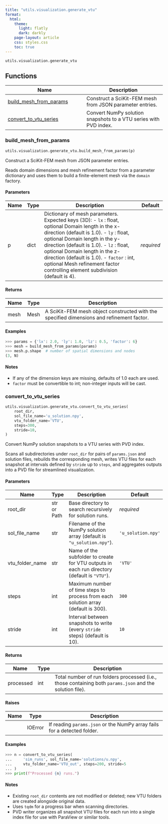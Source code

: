 ```yaml
---
title: "utils.visualization.generate_vtu"
format:
  html:
    theme:
      light: flatly
      dark: darkly
    page-layout: article
    css: styles.css
    toc: true
---
```


`utils.visualization.generate_vtu`



## Functions

| Name | Description |
| --- | --- |
| [build_mesh_from_params](#skrom.utils.visualization.generate_vtu.build_mesh_from_params) | Construct a SciKit-FEM mesh from JSON parameter entries. |
| [convert_to_vtu_series](#skrom.utils.visualization.generate_vtu.convert_to_vtu_series) | Convert NumPy solution snapshots to a VTU series with PVD index. |

### build_mesh_from_params { #skrom.utils.visualization.generate_vtu.build_mesh_from_params }

```python
utils.visualization.generate_vtu.build_mesh_from_params(p)
```

Construct a SciKit-FEM mesh from JSON parameter entries.

Reads domain dimensions and mesh refinement factor from a parameter dictionary
and uses them to build a finite-element mesh via the `domain` factory.

#### Parameters {.doc-section .doc-section-parameters}

| Name   | Type   | Description                                                                                                                                                                                                                                                                                                                                                                                                      | Default    |
|--------|--------|------------------------------------------------------------------------------------------------------------------------------------------------------------------------------------------------------------------------------------------------------------------------------------------------------------------------------------------------------------------------------------------------------------------|------------|
| p      | dict   | Dictionary of mesh parameters. Expected keys (3D): - ``lx`` : float, optional     Domain length in the x-direction (default is 1.0). - ``ly`` : float, optional     Domain length in the y-direction (default is 1.0). - ``lz`` : float, optional     Domain length in the z-direction (default is 1.0). - ``factor`` : int, optional     Mesh refinement factor controlling element subdivision (default is 4). | _required_ |

#### Returns {.doc-section .doc-section-returns}

| Name   | Type   | Description                                                                               |
|--------|--------|-------------------------------------------------------------------------------------------|
| mesh   | Mesh   | A SciKit-FEM mesh object constructed with the specified dimensions and refinement factor. |

#### Examples {.doc-section .doc-section-examples}

```python
>>> params = {'lx': 2.0, 'ly': 1.0, 'lz': 0.5, 'factor': 6}
>>> mesh = build_mesh_from_params(params)
>>> mesh.p.shape  # number of spatial dimensions and nodes
(3, N)
```

#### Notes {.doc-section .doc-section-notes}

- If any of the dimension keys are missing, defaults of 1.0 each are used.
- `factor` must be convertible to int; non-integer inputs will be cast.

### convert_to_vtu_series { #skrom.utils.visualization.generate_vtu.convert_to_vtu_series }

```python
utils.visualization.generate_vtu.convert_to_vtu_series(
    root_dir,
    sol_file_name='u_solution.npy',
    vtu_folder_name='VTU',
    steps=300,
    stride=10,
)
```

Convert NumPy solution snapshots to a VTU series with PVD index.

Scans all subdirectories under `root_dir` for pairs of ``params.json`` and
solution files, rebuilds the corresponding mesh, writes VTU files for each
snapshot at intervals defined by `stride` up to `steps`, and aggregates
outputs into a PVD file for streamlined visualization.

#### Parameters {.doc-section .doc-section-parameters}

| Name            | Type        | Description                                                                                   | Default            |
|-----------------|-------------|-----------------------------------------------------------------------------------------------|--------------------|
| root_dir        | str or Path | Base directory to search recursively for solution runs.                                       | _required_         |
| sol_file_name   | str         | Filename of the NumPy solution array (default is ``"u_solution.npy"``).                       | `'u_solution.npy'` |
| vtu_folder_name | str         | Name of the subfolder to create for VTU outputs in each run directory (default is ``"VTU"``). | `'VTU'`            |
| steps           | int         | Maximum number of time steps to process from each solution array (default is 300).            | `300`              |
| stride          | int         | Interval between snapshots to write (every `stride` steps) (default is 10).                   | `10`               |

#### Returns {.doc-section .doc-section-returns}

| Name      | Type   | Description                                                                                                |
|-----------|--------|------------------------------------------------------------------------------------------------------------|
| processed | int    | Total number of run folders processed (i.e., those containing both ``params.json`` and the solution file). |

#### Raises {.doc-section .doc-section-raises}

| Name   | Type    | Description                                                                |
|--------|---------|----------------------------------------------------------------------------|
|        | IOError | If reading ``params.json`` or the NumPy array fails for a detected folder. |

#### Examples {.doc-section .doc-section-examples}

```python
>>> n = convert_to_vtu_series(
...     'sim_runs', sol_file_name='solutions/u.npy',
...     vtu_folder_name='VTU_out', steps=200, stride=5
... )
>>> print(f"Processed {n} runs.")
```

#### Notes {.doc-section .doc-section-notes}

- Existing ``root_dir`` contents are not modified or deleted; new VTU folders
  are created alongside original data.
- Uses `tqdm` for a progress bar when scanning directories.
- PVD writer organizes all snapshot VTU files for each run into a single
  index file for use with ParaView or similar tools.